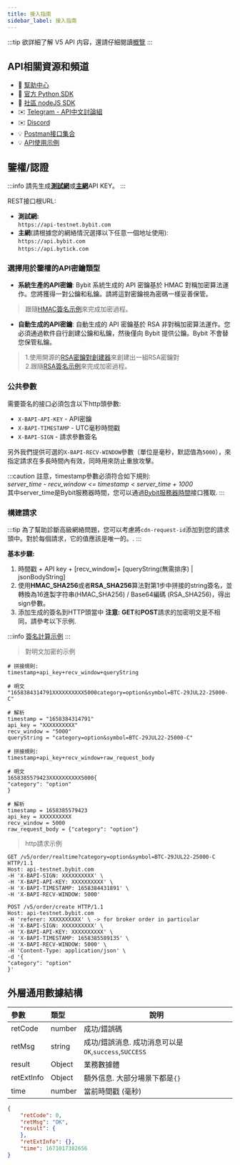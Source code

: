 ```yaml
---
title: 接入指南
sidebar_label: 接入指南
---
```


:::tip
欲詳細了解 V5 API 内容，還請仔細閱讀[概覽](intro#)
:::

## API相關資源和頻道
* 📌 [幫助中心](https://www.bybit.com/zh-TW/help-center/bybitHC_Guides?language=en_US)
* 🎉 [官方 Python SDK](https://github.com/bybit-exchange/pybit)
* 🎉 [社區 nodeJS SDK](https://www.npmjs.com/package/bybit-api)
* ✉️ [Telegram - API中文討論組](https://t.me/BybitChineseAPI)
* ✉️ [Discord](https://discord.com/invite/VBwVwS2HUs)
* 💡 [Postman接口集合](https://github.com/bybit-exchange/QuickStartWithPostman)
* 💡 [API使用示例](https://github.com/bybit-exchange/api-usage-examples)

## 鑒權/認證
:::info
請先生成<a href="https://testnet.bybit.com/app/user/api-management"><b>測試網</b></a>或<a href="https://www.bybit.com/app/user/api-management"><b>主網</b></a>API KEY。
:::

REST接口根URL:
- **測試網:**<br/>
`https://api-testnet.bybit.com`
- **主網**(請根據您的網絡情況選擇以下任意一個地址使用):<br/>
`https://api.bybit.com`<br/>
`https://api.bytick.com`

### 選擇用於鑒權的API密鑰類型
* **系統生產的API密鑰**: Bybit 系統生成的 API 密鑰基於 HMAC 對稱加密算法運作。您將獲得一對公鑰和私鑰。請將這對密鑰視為密碼一樣妥善保管。
> 跟隨<a href="https://github.com/bybit-exchange/api-usage-examples">HMAC簽名示例</a>來完成加密過程。

* **自動生成的API密鑰**: 自動生成的 API 密鑰基於 RSA 非對稱加密算法運作。您必須通過軟件自行創建公鑰和私鑰，然後僅向 Bybit 提供公鑰。Bybit 不會替您保管私鑰。
> 1.使用開源的<a href="https://github.com/bybit-exchange/api-rsa-generator">RSA密鑰對創建器</a>來創建出一組RSA密鑰對<br/>2.跟隨<a href="https://github.com/bybit-exchange/api-usage-examples">RSA簽名示例</a>來完成加密過程。

### 公共參數
需要簽名的接口必須包含以下http頭參數:

* `X-BAPI-API-KEY` - API密鑰
* `X-BAPI-TIMESTAMP` - UTC毫秒時間戳
* `X-BAPI-SIGN` - 請求參數簽名<br/>

另外我們提供可選的`X-BAPI-RECV-WINDOW`參數（單位是毫秒，默認值為`5000`），來指定請求在多長時間內有效，同時用來防止重放攻擊。

:::caution
註意，timestamp參數必須符合如下規則:<br/>
_server_time - recv_window <= timestamp < server_time + 1000_<br/>
其中server_time是Bybit服務器時間，您可以通過[Bybit服務器時間](../v5/market/time#)接口獲取.
:::

### 構建請求

:::tip
為了幫助診斷高級網絡問題，您可以考慮將`cdn-request-id`添加到您的請求頭中。對於每個請求，它的值應該是唯一的。.
:::

**基本步驟:**
1. 時間戳 + API key + [recv_window]+ [queryString(無需排序) | jsonBodyString]<br/>
2. 使用**HMAC_SHA256**或者**RSA_SHA256**算法對第1步中拼接的string簽名，並轉換為16進製字符串(HMAC_SHA256) / Base64編碼 (RSA_SHA256)，得出sign參數。<br/>
3. 添加生成的簽名到HTTP頭當中
**注意:** **GET**和**POST**請求的加密明文是不相同，請參考以下示例.

:::info
<a href="https://github.com/bybit-exchange/api-usage-examples">簽名計算示例</a>
:::

> 對明文加密的示例

<Tabs>
<TabItem value="GET" label="GET">

```shell
# 拼接規則:
timestamp+api_key+recv_window+queryString

# 明文
"1658384314791XXXXXXXXXX5000category=option&symbol=BTC-29JUL22-25000-C"

# 解析
timestamp = "1658384314791"
api_key = "XXXXXXXXXX"
recv_window = "5000"
queryString = "category=option&symbol=BTC-29JUL22-25000-C"
```

</TabItem>

<TabItem value="POST" label="POST">

```shell
# 拼接規則:
timestamp+api_key+recv_window+raw_request_body

# 明文
1658385579423XXXXXXXXXX5000{
"category": "option"
}

# 解析
timestamp = 1658385579423
api_key = XXXXXXXXXX
recv_window = 5000
raw_request_body = {"category": "option"}
```

</TabItem>
</Tabs>

> http請求示例

<Tabs>
<TabItem value="http-get" label="http-get">

```http
GET /v5/order/realtime?category=option&symbol=BTC-29JUL22-25000-C HTTP/1.1
Host: api-testnet.bybit.com
-H 'X-BAPI-SIGN: XXXXXXXXXX' \
-H 'X-BAPI-API-KEY: XXXXXXXXXX' \
-H 'X-BAPI-TIMESTAMP: 1658384431891' \
-H 'X-BAPI-RECV-WINDOW: 5000'
```

</TabItem>

<TabItem value="http-post" label="http-post">

```http
POST /v5/order/create HTTP/1.1
Host: api-testnet.bybit.com
-H 'referer: XXXXXXXXXX' \ -> for broker order in particular
-H 'X-BAPI-SIGN: XXXXXXXXXX' \
-H 'X-BAPI-API-KEY: XXXXXXXXXX' \
-H 'X-BAPI-TIMESTAMP: 1658385589135' \
-H 'X-BAPI-RECV-WINDOW: 5000' \
-H 'Content-Type: application/json' \
-d '{
"category": "option"
}'
```

</TabItem>
</Tabs>

## 外層通用數據結構
| 參數 | 類型 | 說明|
|:----- |:-----|----- |
|retCode |number |成功/錯誤碼 |
|retMsg |string |成功/錯誤消息. 成功消息可以是`OK`,`success`,`SUCCESS`|
|result |Object |業務數據體|
|retExtInfo |Object |額外信息. 大部分場景下都是`{}`|
|time |number |當前時間戳 (毫秒)|

```json
{
    "retCode": 0,
    "retMsg": "OK",
    "result": {
    },
    "retExtInfo": {},
    "time": 1671017382656
}
```
